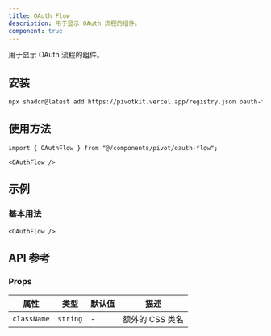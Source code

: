 ```yaml
---
title: OAuth Flow
description: 用于显示 OAuth 流程的组件。
component: true
---
```


用于显示 OAuth 流程的组件。

<ComponentPreview name="oauth-flow-demo" />

## 安装

```bash
npx shadcn@latest add https://pivotkit.vercel.app/registry.json oauth-flow
```

## 使用方法

```tsx
import { OAuthFlow } from "@/components/pivot/oauth-flow";
```

```tsx
<OAuthFlow />
```

## 示例

### 基本用法

```tsx
<OAuthFlow />
```

## API 参考

### Props

| 属性        | 类型     | 默认值 | 描述            |
| ----------- | -------- | ------ | --------------- |
| `className` | `string` | -      | 额外的 CSS 类名 |
